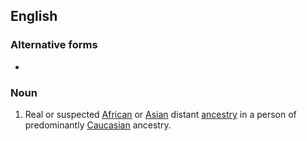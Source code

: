 {{also|touch of the tar brush}}
==English==

===Alternative forms===
* {{l|en|touch of the tar-brush}}

===Noun===
{{en-noun|touches of the tarbrush}}

# {{lb|en|derogatory}} Real or suspected [[African]] or [[Asian]] distant [[ancestry]] in a person of predominantly [[Caucasian]] ancestry.